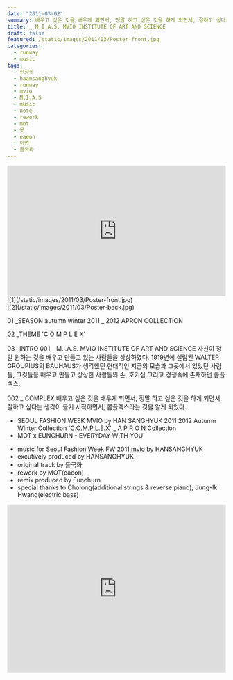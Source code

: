```yaml
---
date: "2011-03-02"
summary: 배우고 싶은 것을 배우게 되면서, 정말 하고 싶은 것을 하게 되면서, 잘하고 싶다는 생각이 들기 시작하면서, 콤플렉스라는 것을 알게 되었다.
title: _ M.I.A.S. MVIO INSTITUTE OF ART AND SCIENCE
draft: false
featured: /static/images/2011/03/Poster-front.jpg
categories:
  - runway
  - music
tags:
  - 한상혁
  - haansanghyuk
  - runway
  - mvio
  - M.I.A.S
  - music
  - note
  - rework
  - mot
  - 못
  - eaeon
  - 이언
  - 들국화
---
```


<iframe
  width="100%"
  height="300"
  scrolling="no"
  frameBorder="no"
  src="https://w.soundcloud.com/player/?url=https%3A//api.soundcloud.com/tracks/12767324&amp;color=%23ff5500&amp;auto_play=false&amp;hide_related=false&amp;show_comments=true&amp;show_user=true&amp;show_reposts=false&amp;show_teaser=true&amp;visual=true"
></iframe>

<div className="container flex justify-center">![1](/static/images/2011/03/Poster-front.jpg)</div>
<div className="container flex justify-center">![2](/static/images/2011/03/Poster-back.jpg)</div>

01 _SEASON autumn winter 2011 _ 2012 APRON COLLECTION

02 \_THEME 'C O M P L E X'

03 _INTRO 001 _ M.I.A.S. MVIO INSTITUTE OF ART AND SCIENCE
자신이 정말 원하는 것을 배우고 만들고 있는
사람들을 상상하였다.
1919년에 설립된 WALTER GROUPIUS의 BAUHAUS가 생각했던
현대적인 지금의 모습과 그곳에서 있었던 사람들,
그것들을 배우고 만들고 상상한 사람들의 손, 호기심
그리고 경쟁속에 존재하던 콤플렉스.

002 \_ COMPLEX
배우고 싶은 것을 배우게 되면서,
정말 하고 싶은 것을 하게 되면서,
잘하고 싶다는 생각이 들기 시작하면서,
콤플렉스라는 것을 알게 되었다.

- SEOUL FASHION WEEK MVIO by HAN SANGHYUK 2011 2012 Autumn Winter Collection 'C.O.M.P.L.E.X' \_ A P R O N Collection
- MOT x EUNCHURN - EVERYDAY WITH YOU

* music for Seoul Fashion Week FW 2011 mvio by HANSANGHYUK
* excutively produced by HANSANGHYUK
* original track by 들국화
* rework by MOT(eaeon)
* remix produced by Eunchurn
* special thanks to Cho!ong(additional strings & reverse piano), Jung-Ik Hwang(electric bass)

<div className="aspect-ratio container flex justify-center">
  <iframe
    title="vimeo-player"
    src="https://player.vimeo.com/video/34571889?h=1aec803164"
    width="100%"
    height="387"
    frameBorder="0"
    allowFullScreen
  ></iframe>
</div>
